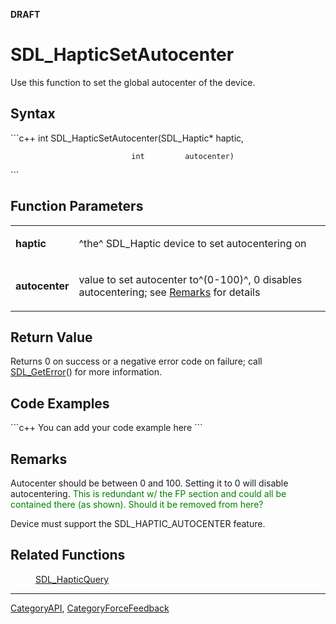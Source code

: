 <!-- pragma section-numbers off -->
<!-- pragma disable-camelcase -->
'''DRAFT'''

= SDL_HapticSetAutocenter =
Use this function to set the global autocenter of the device.


== Syntax ==
```c++
int SDL_HapticSetAutocenter(SDL_Haptic* haptic,
                            int         autocenter)
```

== Function Parameters ==
{|
|'''haptic'''
|^the^ SDL_Haptic device to set autocentering on
|-
|'''autocenter'''
|value to set autocenter to^(0-100)^, 0 disables autocentering; see [[#Remarks|Remarks]] for details
|}

== Return Value ==
Returns 0 on success or a negative error code on failure; call [[SDL_GetError]]() for more information.

== Code Examples ==
```c++
You can add your code example here
```

== Remarks ==
Autocenter should be between 0 and 100. Setting it to 0 will disable autocentering. <span style="color: green;">This is redundant w/ the FP section and could all be contained there (as shown). Should it be removed from here?</span>

Device must support the SDL_HAPTIC_AUTOCENTER feature. 

== Related Functions ==
:[[SDL_HapticQuery]]

----
[[CategoryAPI]], [[CategoryForceFeedback]]
